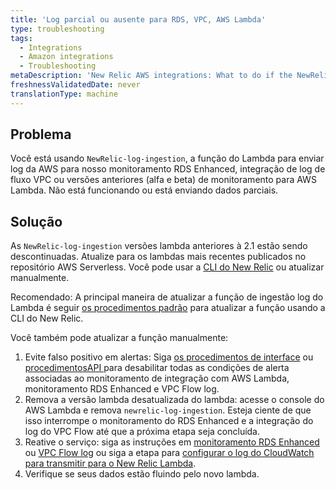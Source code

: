 ```yaml
---
title: 'Log parcial ou ausente para RDS, VPC, AWS Lambda'
type: troubleshooting
tags:
  - Integrations
  - Amazon integrations
  - Troubleshooting
metaDescription: 'New Relic AWS integrations: What to do if the NewRelic-log-ingestion lambda function for pushing logs is not working or only sends partial data.'
freshnessValidatedDate: never
translationType: machine
---
```


## Problema

Você está usando `NewRelic-log-ingestion`, a função do Lambda para enviar log da AWS para nosso monitoramento RDS Enhanced, integração de log de fluxo VPC ou versões anteriores (alfa e beta) de monitoramento para AWS Lambda. Não está funcionando ou está enviando dados parciais.

## Solução

As `NewRelic-log-ingestion` versões lambda anteriores à 2.1 estão sendo descontinuadas. Atualize para os lambdas mais recentes publicados no repositório AWS Serverless. Você pode usar a [CLI do New Relic](https://developer.newrelic.com/build-tools/new-relic-one-applications/cli) ou atualizar manualmente.

Recomendado: A principal maneira de atualizar a função de ingestão log do Lambda é seguir [os procedimentos padrão](/docs/serverless-function-monitoring/aws-lambda-monitoring/get-started/update-lambda-monitoring) para atualizar a função usando a CLI do New Relic.

Você também pode atualizar a função manualmente:

1. Evite falso positivo em alertas: Siga [os procedimentos de interface](/docs/alerts/new-relic-alerts/configuring-alert-policies/update-or-disable-policies-conditions#condition-on-off) ou [procedimentosAPI ](/alerts/rest-api-alerts/new-relic-alerts-rest-api/disable-enable-alerts-conditions-using-api)para desabilitar todas as condições de alerta associadas ao monitoramento de integração com AWS Lambda, monitoramento RDS Enhanced e VPC Flow log.
2. Remova a versão lambda desatualizada do lambda: acesse o console do AWS Lambda e remova `newrelic-log-ingestion`. Esteja ciente de que isso interrompe o monitoramento do RDS Enhanced e a integração do log do VPC Flow até que a próxima etapa seja concluída.
3. Reative o serviço: siga as instruções em [monitoramento RDS Enhanced](/docs/integrations/amazon-integrations/aws-integrations-list/aws-rds-enhanced-monitoring-integration#activate) ou [VPC Flow log](/docs/integrations/amazon-integrations/aws-integrations-list/aws-vpc-flow-logs-monitoring-integration#enable) ou siga a etapa para [configurar o log do CloudWatch para transmitir para o New Relic Lambda](/docs/serverless-function-monitoring/aws-lambda-monitoring/get-started/enable-new-relic-monitoring-aws-lambda#stream-logs).
4. Verifique se seus dados estão fluindo pelo novo lambda.